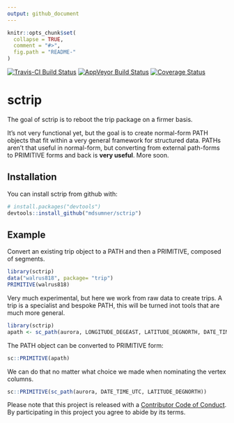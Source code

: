 ```yaml
---
output: github_document
---
```


<!-- README.md is generated from README.Rmd. Please edit that file -->

```r
knitr::opts_chunk$set(
  collapse = TRUE,
  comment = "#>",
  fig.path = "README-"
)
```

[![Travis-CI Build Status](https://travis-ci.org/mdsumner/sctrip.svg?branch=master)](https://travis-ci.org/mdsumner/sctrip)
[![AppVeyor Build Status](https://ci.appveyor.com/api/projects/status/github/mdsumner/sctrip?branch=master&svg=true)](https://ci.appveyor.com/project/mdsumner/sctrip)
[![Coverage Status](https://img.shields.io/codecov/c/github/mdsumner/sctrip/master.svg)](https://codecov.io/github/mdsumner/sctrip?branch=master)


# sctrip

The goal of sctrip is to reboot the trip package on a firmer basis. 

It's not very functional yet, but the goal is to create normal-form PATH objects that fit within a very general 
framework for structured data. PATHs aren't that useful in normal-form, but converting from external path-forms to PRIMITIVE forms and back is **very useful**.  More soon. 

## Installation

You can install sctrip from github with:

```r
# install.packages("devtools")
devtools::install_github("mdsumner/sctrip")
```

## Example

Convert an existing trip object to a PATH and then a PRIMITIVE, composed of segments. 

```r

library(sctrip)
data("walrus818", package= "trip")
PRIMITIVE(walrus818)
```
Very much experimental, but here we work from raw data to create trips. A trip is a specialist and bespoke PATH, this will be turned inot tools that are much more general. 

```r
library(sctrip)
apath <- sc_path(aurora, LONGITUDE_DEGEAST, LATITUDE_DEGNORTH, DATE_TIME_UTC)
```

The PATH object can be converted to PRIMITIVE form: 

```r
sc::PRIMITIVE(apath)
```

We can do that no matter what choice we made when nominating the vertex columns. 

```r
sc::PRIMITIVE(sc_path(aurora, DATE_TIME_UTC, LATITUDE_DEGNORTH))
```



Please note that this project is released with a [Contributor Code of Conduct](CONDUCT.md). By participating in this project you agree to abide by its terms.


